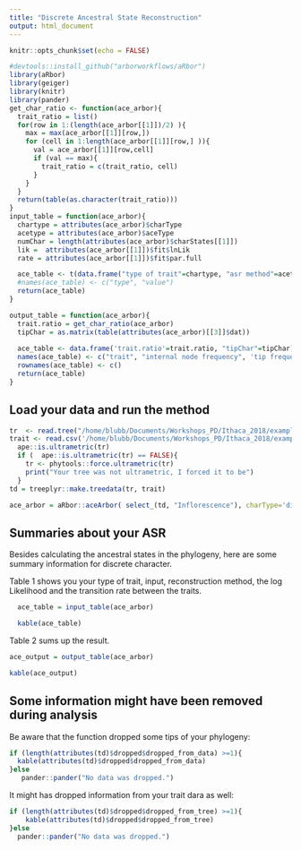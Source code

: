 ```yaml
---
title: "Discrete Ancestral State Reconstruction"
output: html_document
---
```


```r
knitr::opts_chunk$set(echo = FALSE)
```

```r
#devtools::install_github("arborworkflows/aRbor")
library(aRbor)
library(geiger)
library(knitr)
library(pander)
get_char_ratio <- function(ace_arbor){
  trait_ratio = list()
  for(row in 1:(length(ace_arbor[[1]])/2) ){
    max = max(ace_arbor[[1]][row,])
    for (cell in 1:length(ace_arbor[[1]][row,] )){
      val = ace_arbor[[1]][row,cell]
      if (val == max){
        trait_ratio = c(trait_ratio, cell)
      }
    }
  }
  return(table(as.character(trait_ratio)))
}
input_table = function(ace_arbor){
  chartype = attributes(ace_arbor)$charType
  acetype = attributes(ace_arbor)$aceType
  numChar = length(attributes(ace_arbor)$charStates[[1]])
  lik =  attributes(ace_arbor[[1]])$fit$lnLik
  rate = attributes(ace_arbor[[1]])$fit$par.full

  ace_table <- t(data.frame("type of trait"=chartype, "asr method"=acetype, "number of traits"=numChar, "logLikelihood"=lik, 'transition rate'=rate))[,1]
  #names(ace_table) <- c("type", "value")
  return(ace_table)
}

output_table = function(ace_arbor){
  trait.ratio = get_char_ratio(ace_arbor)
  tipChar = as.matrix(table(attributes(ace_arbor)[[3]]$dat))
  
  ace_table <- data.frame('trait.ratio'=trait.ratio, "tipChar"=tipChar)
  names(ace_table) <- c("trait", "internal node frequency", 'tip frequency')
  rownames(ace_table) <- c()
  return(ace_table)
}
```

## Load your data and run the method

```r

tr  <- read.tree("/home/blubb/Documents/Workshops_PD/Ithaca_2018/example_data_ARBOR/Heliconia_all_dated_mod.phy")
trait <- read.csv('/home/blubb/Documents/Workshops_PD/Ithaca_2018/example_data_ARBOR/Heliconia_phylogeny_matrix.csv')
  ape::is.ultrametric(tr)
  if (  ape::is.ultrametric(tr) == FALSE){
    tr <- phytools::force.ultrametric(tr)
    print("Your tree was not ultrametric, I forced it to be")
  }
td = treeplyr::make.treedata(tr, trait)

ace_arbor = aRbor::aceArbor( select_(td, "Inflorescence"), charType='discrete', aceType = 'marginal')
```

## Summaries about your ASR

Besides calculating the ancestral states in the phylogeny, here are some summary information for discrete character.

Table 1 shows you your type of trait, input, reconstruction method, the log Likelihood and the transition rate between the traits.
```r
  ace_table = input_table(ace_arbor)

  kable(ace_table)
```

Table 2 sums up the result.
```r
ace_output = output_table(ace_arbor)

kable(ace_output)
```

## Some information might have been removed during analysis

Be aware that the function dropped some tips of your phylogeny:
```r
if (length(attributes(td)$dropped$dropped_from_data) >=1){
  kable(attributes(td)$dropped$dropped_from_data)
}else
   pander::pander("No data was dropped.")
```

It might has dropped information from your trait dara as well: 
```r
if (length(attributes(td)$dropped$dropped_from_tree) >=1){
    kable(attributes(td)$dropped$dropped_from_tree)
}else
  pander::pander("No data was dropped.")
```
